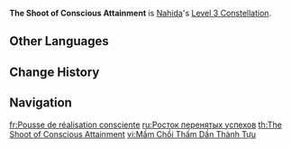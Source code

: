{{Constellation Infobox
|image         = Constellation The Shoot of Conscious Attainment.png
|character     = Nahida
|level         = 3
|description   = Increases the Level of [[All Schemes to Know]] by 3.<br />Maximum upgrade level is 15.
|utility1      = Talent Level Increase
|utility2      = Elemental Skill Level Increase
}}
'''The Shoot of Conscious Attainment''' is [[Nahida]]'s [[Level 3 Constellation]].

==Other Languages==
{{Other Languages
|en      = The Shoot of Conscious Attainment
|zhs     = 熏习成就之芽
|zhs_rm  = Xūnxí Chéngjiù zhī Yá
|zht     = 薰習成就之芽
|zht_rm  = Xūnxí Chéngjiù zhī Yá
|zh_tl   = 
|ja      = 薫習成就の芽
|ja_rm   = Kunjuu Jouju no Me
|ja_tl   = Sprout of Fateful Fulfillment
|ko      = 감화된 성취의 싹
|ko_rm   = Gamhwadoen Seongchwi-ui Ssak
|ko_tl   = Inspired Shoot of Achievement
|es      = Brotes del karma
|es_tl   = Sprouts of Karma
|fr      = Pousse de réalisation consciente
|fr_tl   = Shoot of Conscious Realization
|ru      = Росток перенятых успехов
|ru_tl   = The Sprout of Adopted Progress
|th      = The Shoot of Conscious Attainment
|vi      = Mầm Chồi Thấm Dần Thành Tựu
|vi_tl   = 
|de      = Spross des bewussten Erlangens
|de_tl   = Shoot of Conscious Attainment
|id      = The Shoot of Conscious Attainment
|pt      = Brotos do Karma
|pt_tl   = Sprouts of the Karma
|tr      = Bilinçli Başarı Ateşi
|tr_tl   = 
|it      = Germogli di coscienza
|it_tl   = Shoots of Consciousness
}}

==Change History==
{{Change History|3.2}}

==Navigation==
{{Talent Navbox|Nahida}}

[[fr:Pousse de réalisation consciente]]
[[ru:Росток перенятых успехов]]
[[th:The Shoot of Conscious Attainment]]
[[vi:Mầm Chồi Thấm Dần Thành Tựu]]